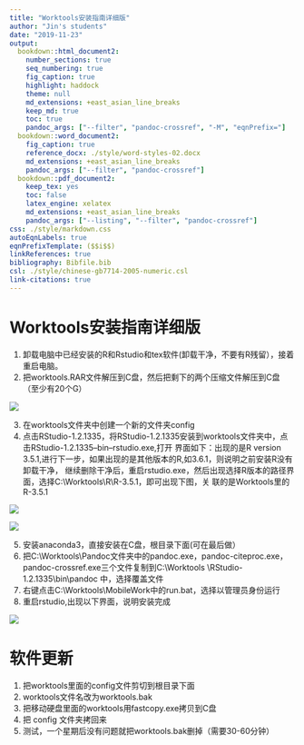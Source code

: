 ```yaml
---
title: "Worktools安装指南详细版"
author: "Jin's students"
date: "2019-11-23"
output:
  bookdown::html_document2:
    number_sections: true
    seq_numbering: true
    fig_caption: true
    highlight: haddock
    theme: null
    md_extensions: +east_asian_line_breaks
    keep_md: true
    toc: true
    pandoc_args: ["--filter", "pandoc-crossref", "-M", "eqnPrefix="]
  bookdown::word_document2:
    fig_caption: true
    reference_docx: ./style/word-styles-02.docx
    md_extensions: +east_asian_line_breaks
    pandoc_args: ["--filter", "pandoc-crossref"]
  bookdown::pdf_document2:
    keep_tex: yes
    toc: false
    latex_engine: xelatex
    md_extensions: +east_asian_line_breaks
    pandoc_args: ["--listing", "--filter", "pandoc-crossref"]
css: ./style/markdown.css
autoEqnLabels: true
eqnPrefixTemplate: ($$i$$)
linkReferences: true
bibliography: Bibfile.bib
csl: ./style/chinese-gb7714-2005-numeric.csl
link-citations: true
---
```



# Worktools安装指南详细版

1. 卸载电脑中已经安装的R和Rstudio和tex软件(卸载干净，不要有R残留），接着重启电脑。
2. 把worktools.RAR文件解压到C盘，然后把剩下的两个压缩文件解压到C盘（至少有20个G）

![](./figure1.png)

3. 在worktools文件夹中创建一个新的文件夹config
4. 点击RStudio-1.2.1335，将RStudio-1.2.1335安装到worktools文件夹中，点击RStudio-1.2.1335--bin--rstudio.exe,打开
界面如下：出现的是R version 3.5.1,进行下一步，如果出现的是其他版本的R,如3.6.1，则说明之前安装R没有卸载干净，
继续删除干净后，重启rstudio.exe，然后出现选择R版本的路径界面，选择C:\\Worktools\\R\\R-3.5.1，即可出现下图，关
联的是Worktools里的R-3.5.1

![](./figure2.png)

![](./figure3.png)

5. 安装anaconda3，直接安装在C盘，根目录下面(可在最后做）
6. 把C:\\Worktools\\Pandoc文件夹中的pandoc.exe，pandoc-citeproc.exe，pandoc-crossref.exe三个文件复制到C:\\Worktools
\\RStudio-1.2.1335\\bin\\pandoc 中，选择覆盖文件
7. 右键点击C:\\Worktools\\MobileWork中的run.bat，选择以管理员身份运行
8. 重启rstudio,出现以下界面，说明安装完成

![](./figure4.png)

# 软件更新
1. 把worktools里面的config文件剪切到根目录下面
2. worktools文件名改为worktools.bak 
3. 把移动硬盘里面的worktools用fastcopy.exe拷贝到C盘
4. 把 config 文件夹拷回来
5. 测试，一个星期后没有问题就把worktools.bak删掉（需要30-60分钟） 

